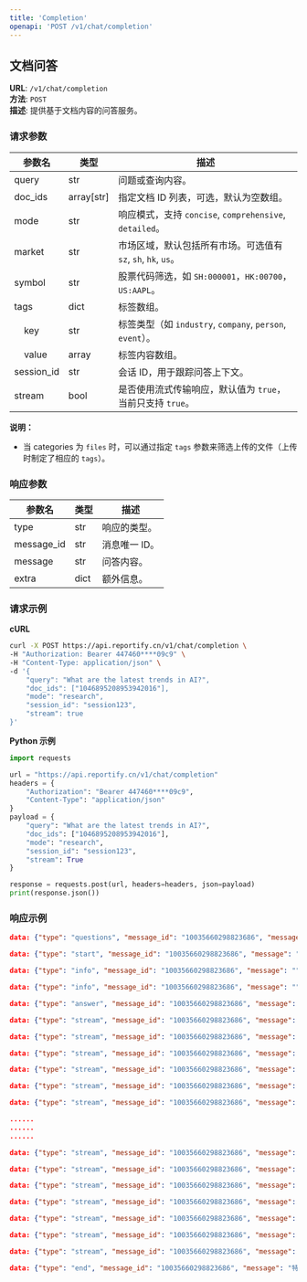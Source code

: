 ```yaml
---
title: 'Completion'
openapi: 'POST /v1/chat/completion'
---
```


## 文档问答

**URL**: `/v1/chat/completion`  
**方法**: `POST`  
**描述**: 提供基于文档内容的问答服务。

### 请求参数

| 参数名       | 类型         | 描述                                    |
|--------------|--------------|-----------------------------------------|
| query        | str          | 问题或查询内容。                        |
| doc_ids      | array[str]   | 指定文档 ID 列表，可选，默认为空数组。   |
| mode         | str          | 响应模式，支持 `concise`, `comprehensive`, `detailed`。 |
| market       | str          | 市场区域，默认包括所有市场。可选值有 `sz`, `sh`, `hk`, `us`。                                      |
| symbol       | str          | 股票代码筛选，如 `SH:000001`，`HK:00700`，`US:AAPL`。                                                       |
| tags         | dict         | 标签数组。                                                        |
| &nbsp;&nbsp;&nbsp;&nbsp;key | str   | 标签类型（如 `industry`, `company`, `person`, `event`）。            |
| &nbsp;&nbsp;&nbsp;&nbsp;value| array | 标签内容数组。                                                      |
| session_id   | str          | 会话 ID，用于跟踪问答上下文。            |
| stream       | bool         | 是否使用流式传输响应，默认值为 `true`，当前只支持 `true`。  |

**说明：**
- 当 categories 为 `files` 时，可以通过指定 `tags` 参数来筛选上传的文件（上传时制定了相应的 `tags`）。


### 响应参数
| 参数名      | 类型 | 描述                    |
|-------------|------|-------------------------|
| type        | str  | 响应的类型。            |
| message_id  | str  | 消息唯一 ID。           |
| message     | str  | 问答内容。              |
| extra       | dict | 额外信息。              |

### 请求示例

**cURL**
```bash
curl -X POST https://api.reportify.cn/v1/chat/completion \
-H "Authorization: Bearer 447460****09c9" \
-H "Content-Type: application/json" \
-d '{
    "query": "What are the latest trends in AI?",
    "doc_ids": ["1046895208953942016"],
    "mode": "research",
    "session_id": "session123",
    "stream": true
}'
```

**Python 示例**
```python
import requests

url = "https://api.reportify.cn/v1/chat/completion"
headers = {
    "Authorization": "Bearer 447460****09c9",
    "Content-Type": "application/json"
}
payload = {
    "query": "What are the latest trends in AI?",
    "doc_ids": ["1046895208953942016"],
    "mode": "research",
    "session_id": "session123",
    "stream": True
}

response = requests.post(url, headers=headers, json=payload)
print(response.json())
```

### 响应示例
```json
data: {"type": "questions", "message_id": "10035660298823686", "message": "", "extra": {"questions": ["特斯拉最近的营收和利润情况如何？", "特斯拉最近的交付量和生产量如何？", "特斯拉最近在市场上的表现如何？"], "in_steps": false}}

data: {"type": "start", "message_id": "10035660298823686", "message": "特斯拉最近业绩表现", "extra": {}}

data: {"type": "info", "message_id": "10035660298823686", "message": "", "extra": {"tool": {"key": "", "query": "特斯拉最近的营收和利润情况如何？\n特斯拉最近的交付量和生产量如何？\n特斯拉最近在市场上的表现如何？", "question": "特斯拉最近的营收和利润情况如何？\n特斯拉最近的交付量和生产量如何？\n特斯拉最近在市场上的表现如何？"}}}

data: {"type": "info", "message_id": "10035660298823686", "message": "", "extra": {"sources": [{"type": "text", "summary": "", "doc": {"doc_id": "1046895208953942016", "title": "Tesla(TSLA) - 2024 Q3 - Quarterly Report", "url": "https://reportify.cn/filings/1046895208953942016"}}]}}

data: {"type": "answer", "message_id": "10035660298823686", "message": "特斯拉最近业绩表现", "extra": {"sources": [{"type": "table", "summary": "", "doc": {"doc_id": "1046895208953942016", "title": "Tesla(TSLA) - 2024 Q3 - Quarterly Report", "url": "https://reportify.cn/filings/1046895208953942016"}}]}}

data: {"type": "stream", "message_id": "10035660298823686", "message": "特斯拉", "extra": {}}

data: {"type": "stream", "message_id": "10035660298823686", "message": "2", "extra": {}}

data: {"type": "stream", "message_id": "10035660298823686", "message": "0", "extra": {}}

data: {"type": "stream", "message_id": "10035660298823686", "message": "2", "extra": {}}

data: {"type": "stream", "message_id": "10035660298823686", "message": "4", "extra": {}}

data: {"type": "stream", "message_id": "10035660298823686", "message": "年", "extra": {}}

......
......
......

data: {"type": "stream", "message_id": "10035660298823686", "message": "渗透率", "extra": {}}

data: {"type": "stream", "message_id": "10035660298823686", "message": "[", "extra": {}}

data: {"type": "stream", "message_id": "10035660298823686", "message": "3", "extra": {}}

data: {"type": "stream", "message_id": "10035660298823686", "message": "7", "extra": {}}

data: {"type": "stream", "message_id": "10035660298823686", "message": "]", "extra": {}}

data: {"type": "stream", "message_id": "10035660298823686", "message": "。", "extra": {}}

data: {"type": "stream", "message_id": "10035660298823686", "message": "", "extra": {}}

data: {"type": "end", "message_id": "10035660298823686", "message": "特斯拉2024年第三季度业绩表现如下：\n- **营收情况**：\n    - **总营收**：第三季度总营收为251.8亿美元，同比增长8%。其中，汽车业务营收228.06亿美元，同比增长5%；能源生成和存储业务营收23.76亿美元，同比增长52%；服务及其他业务营收27.9亿美元，同比增长29%[2][9]。\n![](https://duplik-1252068037.cos.ap-beijing.myqcloud.com/duplik/447460783945158/478331591190662/604690073731654/element/117.jpg)\n![](https://duplik-1252068037.cos.ap-beijing.myqcloud.com/duplik/447460783945158/478331591190662/604690073731654/element/95.jpg)\n    - **汽车业务细分**：汽车销售营收188.31亿美元，同比增长1%，主要因Model 3和Model Y现金交付量增加以及Cybertruck交付量上升，同时车辆平均售价降低和产品组合变化部分抵消了增长；汽车监管信贷营收7.39亿美元，同比增长33%，受北美地区信贷需求推动；汽车租赁营收4.46亿美元，同比下降9%，主要因直接销售型租赁交付量降低和租赁买断减少[2][11][18]。\n    - **能源生成和存储业务**：营收增长主要由于Megapack和Powerwall的部署增加[36]。\n    - **服务及其他业务**：营收增长主要源于非保修维护服务、碰撞修复收入、二手车收入、付费超级充电收入、保险服务收入和零部件销售收入的增加[12]。\n- **利润情况**：\n    - **净利润**：第三季度净利润为21.83亿美元，同比增长16.3%。归属于普通股股东的净利润为21.67亿美元，同比增长17.0%[4][6]。\n![](https://duplik-1252068037.cos.ap-beijing.myqcloud.com/duplik/447460783945158/478331591190662/604690073731654/element/9.jpg)\n![](https://duplik-1252068037.cos.ap-beijing.myqcloud.com/duplik/447460783945158/478331591190662/604690073731654/element/6.jpg)\n    - **利润率**：总汽车业务的毛利率从2023年第三季度的18.7%上升至20.4年第三季度的20.1%，主要得益于单位车辆平均综合成本降低、FSD收入和监管信贷收入增加，部分被车辆平均售价降低所抵消[31]。\n- **现金流情况**：\n    - **经营活动现金流**：九个月内提供的经营活动净现金为101.09亿美元，较2023年同期的88.86亿美元增加12.2亿美元，主要因净经营资产和负债的有利变化，部分被净收入（不含非现金费用、收益和损失）的减少所抵消[7][17]。\n- **生产与交付情况**：\n    - **汽车生产与交付**：2024年前三季度生产约131.4万辆消费类汽车，交付约129.4万辆。专注于盈利性增长，包括利用现有工厂和生产线推出新产品、降低成本、提高产能和交付能力等[37]。\n    - **能源存储产品部署**：2024年前三季度部署了20.41 GWh的能源存储产品，专注于提高生产和市场渗透率[37]。", "extra": {"return_mode": 1, "agent_mode": 2}}
```